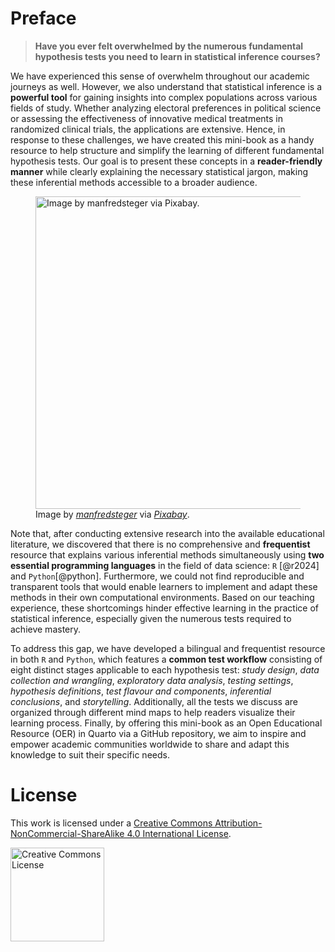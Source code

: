 <!-- Google tag (gtag.js) -->
<script async src="https://www.googletagmanager.com/gtag/js?id=G-DZWGQVJSHE"></script>
<script>
  window.dataLayer = window.dataLayer || [];
  function gtag(){dataLayer.push(arguments);}
  gtag('js', new Date());

  gtag('config', 'G-DZWGQVJSHE');
</script>

# Preface {.unnumbered}

> **Have you ever felt overwhelmed by the numerous fundamental hypothesis tests you need to learn in statistical inference courses?**

We have experienced this sense of overwhelm throughout our academic journeys as well. However, we also understand that statistical inference is a **powerful tool** for gaining insights into complex populations across various fields of study. Whether analyzing electoral preferences in political science or assessing the effectiveness of innovative medical treatments in randomized clinical trials, the applications are extensive. Hence, in response to these challenges, we have created this mini-book as a handy resource to help structure and simplify the learning of different fundamental hypothesis tests. Our goal is to present these concepts in a **reader-friendly manner** while clearly explaining the necessary statistical jargon, making these inferential methods accessible to a broader audience.

![Image by [*manfredsteger*](https://pixabay.com/users/manfredsteger-1848497/) via [*Pixabay*](https://pixabay.com/vectors/pixel-cells-e-learning-online-6230157/).](book/img/offer.png){width="500"}

Note that, after conducting extensive research into the available educational literature, we discovered that there is no comprehensive and **frequentist** resource that explains various inferential methods simultaneously using **two essential programming languages** in the field of data science: `R` [@r2024] and `Python`[@python]. Furthermore, we could not find reproducible and transparent tools that would enable learners to implement and adapt these methods in their own computational environments. Based on our teaching experience, these shortcomings hinder effective learning in the practice of statistical inference, especially given the numerous tests required to achieve mastery.

To address this gap, we have developed a bilingual and frequentist resource in both `R` and `Python`, which features a **common test workflow** consisting of eight distinct stages applicable to each hypothesis test: *study design*, *data collection and wrangling*, *exploratory data analysis*, *testing settings*, *hypothesis definitions*, *test flavour and components*, *inferential conclusions*, and *storytelling*. Additionally, all the tests we discuss are organized through different mind maps to help readers visualize their learning process. Finally, by offering this mini-book as an Open Educational Resource (OER) in Quarto via a GitHub repository, we aim to inspire and empower academic communities worldwide to share and adapt this knowledge to suit their specific needs.

# License {.unnumbered}

This work is licensed under a <a rel="license" href="http://creativecommons.org/licenses/by-nc-sa/4.0/">Creative Commons Attribution-NonCommercial-ShareAlike 4.0 International License</a>.

<a rel="license" href="http://creativecommons.org/licenses/by-nc-sa/4.0/"><img alt="Creative Commons License" style="border-width:0"  width="150"  src="img/by-nc-sa.png" /></a>
